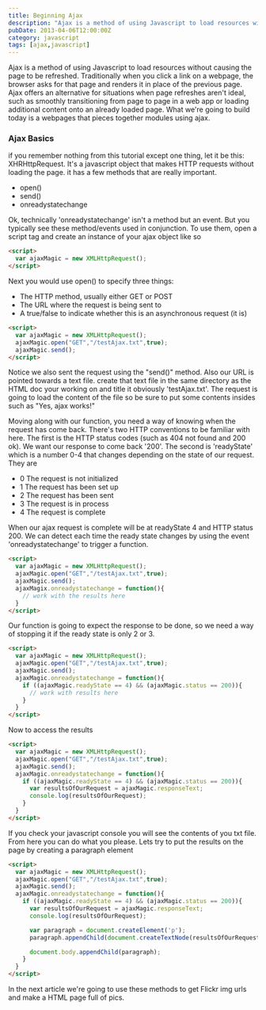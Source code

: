 ```yaml
---
title: Beginning Ajax
description: "Ajax is a method of using Javascript to load resources without causing the page to be refreshed. Traditionally when you click a link on a webpage, the browser asks for that page and renders it in place of the previous page. Ajax offers an alternative for situations when page refreshes aren't ideal."
pubDate: 2013-04-06T12:00:00Z
category: javascript
tags: [ajax,javascript]
---
```


Ajax is a method of using Javascript to load resources without causing the page to be refreshed. Traditionally when you click a link on a webpage, the browser asks for that page and renders it in place of the previous page. Ajax offers an alternative for situations when page refreshes aren't ideal, such as smoothly transitioning from page to page in a web app or loading additional content onto an already loaded page. 
What we're going to build today is a webpages that pieces together modules using ajax.

### Ajax Basics

if you remember nothing from this tutorial except one thing, let it be this: XHRHttpRequest. It's a javascript object that makes HTTP requests without loading the page. it has a few methods that are really important.

*    open()
*    send()
*    onreadystatechange

Ok, technically 'onreadystatechange' isn't a method but an event. But you typically see these method/events used in conjunction. To use them, open a script tag and create an instance of your ajax object like so

```html
<script>
  var ajaxMagic = new XMLHttpRequest();
</script>
```

Next you would use open() to specify three things:

*    The HTTP method, usually either GET or POST
*    The URL where the request is being sent to
*    A true/false to indicate whether this is an asynchronous request (it is)

```html
<script>
  var ajaxMagic = new XMLHttpRequest();
  ajaxMagic.open("GET","/testAjax.txt",true);
  ajaxMagic.send();
</script>
```

Notice we also sent the request using the "send()" method. Also our URL is pointed towards a text file. create that text file in the same directory as the HTML doc your working on and title it obviously 'testAjax.txt'. The request is going to load the content of the file so be sure to put some contents insides such as  "Yes, ajax works!"

Moving along with our function, you need a way of knowing when the request has come back. There's two HTTP conventions to be familiar with here. The first is the HTTP status codes (such as 404 not found and 200 ok).  We want our response to come back '200'. The second is 'readyState' which is a number 0-4 that changes depending on the state of our request. They are


*    0 The request is not initialized
*    1 The request has been set up
*    2 The request has been sent
*    3 The request is in process
*    4 The request is complete

When our ajax request is complete will be at readyState 4 and HTTP status 200. We can detect each time the ready state changes by using the event 'onreadystatechange' to trigger a function.

```html
<script>
  var ajaxMagic = new XMLHttpRequest();
  ajaxMagic.open("GET","/testAjax.txt",true);
  ajaxMagic.send();
  ajaxMagix.onreadystatechange = function(){
    // work with the results here
  }
</script>
```


Our function is going to expect the response to be done, so we need a way of stopping it if the ready state is only 2 or 3.

```html
<script>
  var ajaxMagic = new XMLHttpRequest();
  ajaxMagic.open("GET","/testAjax.txt",true);
  ajaxMagic.send();
  ajaxMagic.onreadystatechange = function(){
    if ((ajaxMagic.readyState == 4) && (ajaxMagic.status == 200)){
      // work with results here
    }
  }
</script>
```

Now to access the results

```html
<script>
  var ajaxMagic = new XMLHttpRequest();
  ajaxMagic.open("GET","/testAjax.txt",true);
  ajaxMagic.send();
  ajaxMagic.onreadystatechange = function(){
    if ((ajaxMagic.readyState == 4) && (ajaxMagic.status == 200)){
      var resultsOfOurRequest = ajaxMagic.responseText;
      console.log(resultsOfOurRequest);
    }
  }
</script>
```

If you check your javascript console you will see the contents of you txt file. From here you can do what you please. Lets try to put the results on the page by creating a paragraph element

```html        
<script>
  var ajaxMagic = new XMLHttpRequest();
  ajaxMagic.open("GET","/testAjax.txt",true);
  ajaxMagic.send();
  ajaxMagic.onreadystatechange = function(){
    if ((ajaxMagic.readyState == 4) && (ajaxMagic.status == 200)){
      var resultsOfOurRequest = ajaxMagic.responseText;
      console.log(resultsOfOurRequest);

      var paragraph = document.createElement('p');
      paragraph.appendChild(document.createTextNode(resultsOfOurRequest);

      document.body.appendChild(paragraph);
    }
  }
</script>
```

In the next article we're going to use these methods to get Flickr img urls and make a HTML page full of pics.